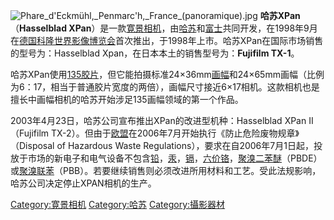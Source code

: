[[File:Phare_d'Eckmühl,_Penmarc'h,_France_(panoramique).jpg|thumbnail]]
'''哈苏XPan'''（'''Hasselblad XPan'''）是一款[[寛景相机|寛景相机]]，由[[哈苏|哈苏]]和[[富士|富士]]共同开发，在1998年9月在[[德国科隆世界影像博览会|德国科隆世界影像博览会]]首次推出，于1998年上市。哈苏XPan在国际市场销售的型号为：Hasselblad Xpan，在日本本土的销售型号为：'''Fujifilm TX-1'''。

哈苏XPan使用[[135胶片|135胶片]]，但它能拍摄标准24×36mm[[画幅|画幅]]和24×65mm画幅（比例为6：17，相当于普通胶片宽度的两倍），画幅尺寸接近6×17相机。这款相机也是擅长中画幅相机的哈苏开始涉足135画幅领域的第一个作品。

2003年4月23日，哈苏公司宣布推出XPan的改进型机种：Hasselblad XPan II（Fujifilm TX-2）。但由于[[欧盟|欧盟]]在2006年7月开始执行《防止危险废物规章》（Disposal of Hazardous Waste Regulations），要求在自2006年7月1日起，投放于市场的新电子和电气设备不包含[[铅|铅]]，[[汞|汞]]，[[镉|镉]]，[[六价铬|六价铬]]，[[聚溴二苯醚|聚溴二苯醚]]（PBDE）或[[聚溴联苯|聚溴联苯]]（PBB）。若要继续销售则必须改进所用材料和工艺。受此法规影响，哈苏公司决定停止XPAN相机的生产。

[[Category:寛景相机|Category:寛景相机]]
[[Category:哈苏|Category:哈苏]]
[[Category:攝影器材|Category:攝影器材]]